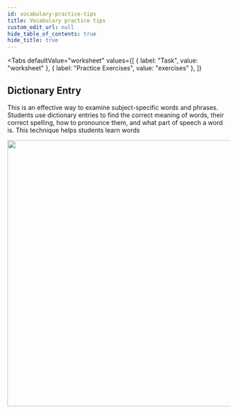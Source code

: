 ```yaml
---
id: vocabulary-practice-tips
title: Vocabulary practice tips
custom_edit_url: null
hide_table_of_contents: true
hide_title: true
---
```



<Tabs
  defaultValue="worksheet"
  values={[
    { label: "Task", value: "worksheet" },
    { label: "Practice Exercises", value: "exercises" },
  ]}
>

<TabItem value="worksheet">

## Dictionary Entry

This is an effective way to  examine  subject-specific  words  and phrases. Students use dictionary  entries  to find the correct meaning of words, their correct spelling, how to pronounce them, and what part of speech a word is. This technique helps students learn words 

<img src={dictionary} width="600" />

</TabItem>

<TabItem value="exercises">
  <Frame src="https://learningapps.org/watch?v=p55o8imsj21" height="410px" />
</TabItem>

</Tabs>
